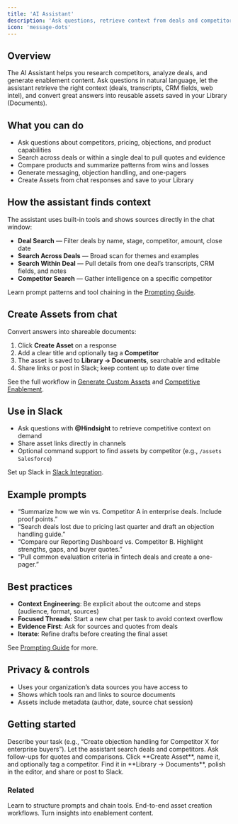 ```yaml
---
title: 'AI Assistant'
description: 'Ask questions, retrieve context from deals and competitors, and create shareable assets from chat'
icon: 'message-dots'
---
```


## Overview
The AI Assistant helps you research competitors, analyze deals, and generate enablement content. Ask questions in natural language, let the assistant retrieve the right context (deals, transcripts, CRM fields, web intel), and convert great answers into reusable assets saved in your Library (Documents).

## What you can do
- Ask questions about competitors, pricing, objections, and product capabilities
- Search across deals or within a single deal to pull quotes and evidence
- Compare products and summarize patterns from wins and losses
- Generate messaging, objection handling, and one-pagers
- Create Assets from chat responses and save to your Library

## How the assistant finds context
The assistant uses built-in tools and shows sources directly in the chat window:
- **Deal Search** — Filter deals by name, stage, competitor, amount, close date
- **Search Across Deals** — Broad scan for themes and examples
- **Search Within Deal** — Pull details from one deal’s transcripts, CRM fields, and notes
- **Competitor Search** — Gather intelligence on a specific competitor

Learn prompt patterns and tool chaining in the <a href="/guides/prompting">Prompting Guide</a>.

## Create Assets from chat
Convert answers into shareable documents:
1. Click **Create Asset** on a response
2. Add a clear title and optionally tag a **Competitor**
3. The asset is saved to **Library → Documents**, searchable and editable
4. Share links or post in Slack; keep content up to date over time

See the full workflow in <a href="/workflows/generate-custom-assets">Generate Custom Assets</a> and <a href="/platform/competitive-enablement">Competitive Enablement</a>.

## Use in Slack
- Ask questions with **@Hindsight** to retrieve competitive context on demand
- Share asset links directly in channels
- Optional command support to find assets by competitor (e.g., `/assets Salesforce`)

Set up Slack in <a href="/integrations/slack">Slack Integration</a>.

## Example prompts
- “Summarize how we win vs. Competitor A in enterprise deals. Include proof points.”
- “Search deals lost due to pricing last quarter and draft an objection handling guide.”
- “Compare our Reporting Dashboard vs. Competitor B. Highlight strengths, gaps, and buyer quotes.”
- “Pull common evaluation criteria in fintech deals and create a one-pager.”

## Best practices
- **Context Engineering**: Be explicit about the outcome and steps (audience, format, sources)
- **Focused Threads**: Start a new chat per task to avoid context overflow
- **Evidence First**: Ask for sources and quotes from deals
- **Iterate**: Refine drafts before creating the final asset

See <a href="/guides/prompting">Prompting Guide</a> for more.

## Privacy & controls
- Uses your organization’s data sources you have access to
- Shows which tools ran and links to source documents
- Assets include metadata (author, date, source chat session)

## Getting started
<Steps>
  <Step title="Open AI Assistant">
    Describe your task (e.g., “Create objection handling for Competitor X for enterprise buyers”).
  </Step>
  <Step title="Find and Refine Context">
    Let the assistant search deals and competitors. Ask follow-ups for quotes and comparisons.
  </Step>
  <Step title="Create Asset">
    Click **Create Asset**, name it, and optionally tag a competitor.
  </Step>
  <Step title="Edit & Share">
    Find it in **Library → Documents**, polish in the editor, and share or post to Slack.
  </Step>
</Steps>

### Related
<CardGroup cols={3}>
  <Card title="Prompting Guide" icon="chat-circle-text" href="/guides/prompting">
    Learn to structure prompts and chain tools.
  </Card>
  <Card title="Generate Custom Assets" icon="wand-magic" href="/workflows/generate-custom-assets">
    End-to-end asset creation workflows.
  </Card>
  <Card title="Competitive Enablement" icon="crosshairs-simple" href="/platform/competitive-enablement">
    Turn insights into enablement content.
  </Card>
</CardGroup>
